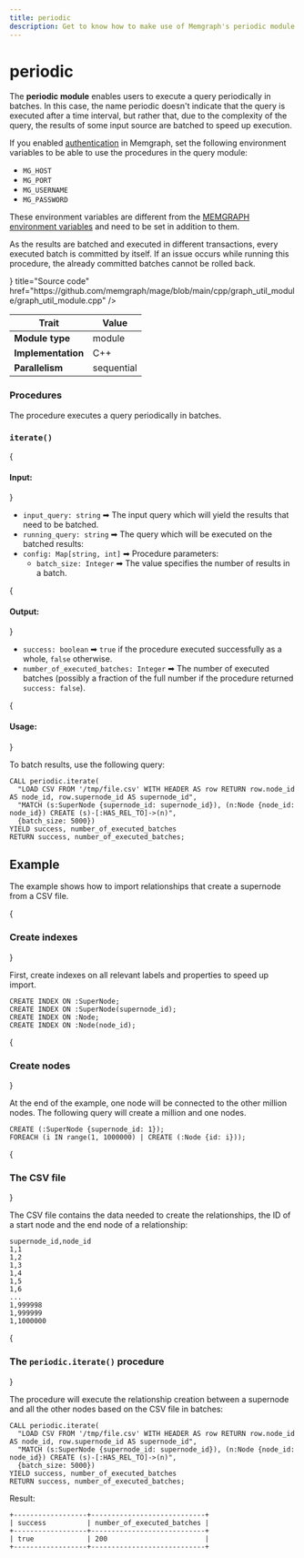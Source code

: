 ```yaml
---
title: periodic
description: Get to know how to make use of Memgraph's periodic module to execute a query periodically in batches. Take your graphs to the next level with our documentation and tutorials. 
---
```



# periodic

The **periodic module** enables users to execute a query periodically in
batches. In this case, the name periodic doesn't indicate that the query is
executed after a time interval, but rather that, due to the complexity of the
query, the results of some input source are batched to speed up execution.

<Callout type="info">

If you enabled [authentication](/configuration/security#creating-users) in
Memgraph, set the following environment variables to be able to use the
procedures in the query module: 

- `MG_HOST`
- `MG_PORT`
- `MG_USERNAME`
- `MG_PASSWORD`

These environment variables are different from the [MEMGRAPH environment
variables](/configuration/configuration-settings#environment-variables) and need
to be set in addition to them. 

</Callout>

<Callout type="warning">

As the results are batched and executed in different transactions, every
executed batch is committed by itself. If an issue occurs while running this
procedure, the already committed batches cannot be rolled back.

</Callout>

<Cards>
  <Card
    icon={<GitHub />}
    title="Source code"
    href="https://github.com/memgraph/mage/blob/main/cpp/graph_util_module/graph_util_module.cpp"
  />
</Cards>

| Trait               | Value            |
| ------------------- | ---------------- |
| **Module type**     | module           |
| **Implementation**  | C++              |
| **Parallelism**     | sequential       |

### Procedures

The procedure executes a query periodically in batches.

### `iterate()`

{<h4> Input: </h4>}

- `input_query: string` ➡ The input query which will yield the results that need to be batched.
- `running_query: string` ➡ The query which will be executed on the batched results:
- `config: Map[string, int]` ➡ Procedure parameters:
  - `batch_size: Integer` ➡ The value specifies the number of results in a batch.

{<h4> Output: </h4>}

- `success: boolean` ➡ `true` if the procedure executed successfully as a whole, `false` otherwise.
- `number_of_executed_batches: Integer` ➡ The number of executed batches (possibly a fraction of the full number if the procedure returned `success: false`).

{<h4> Usage: </h4>}

To batch results, use the following query:

```cypher
CALL periodic.iterate(
  "LOAD CSV FROM '/tmp/file.csv' WITH HEADER AS row RETURN row.node_id AS node_id, row.supernode_id AS supernode_id", 
  "MATCH (s:SuperNode {supernode_id: supernode_id}), (n:Node {node_id: node_id}) CREATE (s)-[:HAS_REL_TO]->(n)", 
  {batch_size: 5000}) 
YIELD success, number_of_executed_batches
RETURN success, number_of_executed_batches;
```

## Example

The example shows how to import relationships that create a supernode from a CSV
file.

<Steps>

{<h3> Create indexes </h3>} 

First, create indexes on all relevant labels and properties to speed up import.

```cypher
CREATE INDEX ON :SuperNode;
CREATE INDEX ON :SuperNode(supernode_id);
CREATE INDEX ON :Node;
CREATE INDEX ON :Node(node_id);
```

{<h3> Create nodes </h3>} 

At the end of the example, one node will be connected to the other million
nodes. The following query will create a million and one nodes.

```
CREATE (:SuperNode {supernode_id: 1});
FOREACH (i IN range(1, 1000000) | CREATE (:Node {id: i}));
```

{<h3> The CSV file </h3>} 

The CSV file contains the data needed to create the relationships, the ID of a
start node and the end node of a relationship:

```cypher
supernode_id,node_id
1,1
1,2
1,3
1,4
1,5
1,6
...
1,999998
1,999999
1,1000000
```

{<h3> The `periodic.iterate()` procedure </h3>} 

The procedure will execute the relationship creation between a supernode and all
the other nodes based on the CSV file in batches:

```cypher
CALL periodic.iterate(
  "LOAD CSV FROM '/tmp/file.csv' WITH HEADER AS row RETURN row.node_id AS node_id, row.supernode_id AS supernode_id",
  "MATCH (s:SuperNode {supernode_id: supernode_id}), (n:Node {node_id: node_id}) CREATE (s)-[:HAS_REL_TO]->(n)",
  {batch_size: 5000})
YIELD success, number_of_executed_batches
RETURN success, number_of_executed_batches;
```

Result: 

```plaintext
+------------------+----------------------------+
| success          | number_of_executed_batches |
+------------------+----------------------------+
| true             | 200                        |
+------------------+----------------------------+

```
</Steps>
